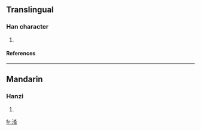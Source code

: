 ==Translingual==
===Han character===
{{Han char|rn=85|rad=水|as=08|sn=11|four=3216<sub>3</sub>|canj=水水日 (EEA)}}
# {{defn|Han|sort=水08}}
====References====
{{Han ref|kx=0628.260|dkj=17608|dj=1030.150|hdz=31650.120|uh=6DBE|ud=28094|bh=D5F0|bd=54768}}

----
==Mandarin==
===Hanzi===
{{cmn-hanzi|pin=[[tà]] ([[ta4]])|wg=t'a<sup>4</sup>}}
# {{defn|Mandarin}}

[[fr:涾]]